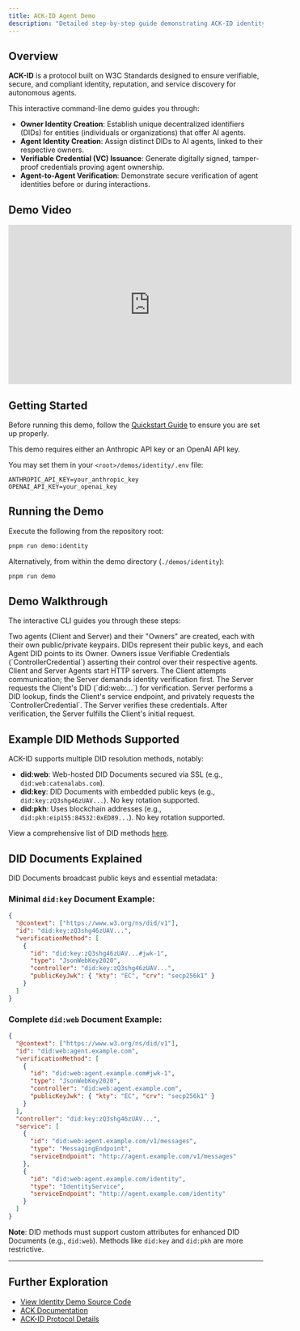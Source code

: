 ```yaml
---
title: ACK-ID Agent Demo
description: "Detailed step-by-step guide demonstrating ACK-ID identity verification between agents."
---
```


## Overview

**ACK-ID** is a protocol built on W3C Standards designed to ensure verifiable, secure, and compliant identity, reputation, and service discovery for autonomous agents.

This interactive command-line demo guides you through:

- **Owner Identity Creation**: Establish unique decentralized identifiers (DIDs) for entities (individuals or organizations) that offer AI agents.
- **Agent Identity Creation**: Assign distinct DIDs to AI agents, linked to their respective owners.
- **Verifiable Credential (VC) Issuance**: Generate digitally signed, tamper-proof credentials proving agent ownership.
- **Agent-to-Agent Verification**: Demonstrate secure verification of agent identities before or during interactions.

## Demo Video

<iframe
  width="560"
  height="315"
  src="https://www.youtube.com/embed/CDJ8pm_KlOw"
  title="YouTube video player"
  frameborder="0"
  allow="accelerometer; autoplay; clipboard-write; encrypted-media; gyroscope; picture-in-picture"
  allowfullscreen
></iframe>

## Getting Started

Before running this demo, follow the [Quickstart Guide](./quickstart) to ensure you are set up properly.

This demo requires either an Anthropic API key or an OpenAI API key.

You may set them in your `<root>/demos/identity/.env` file:

```env
ANTHROPIC_API_KEY=your_anthropic_key
OPENAI_API_KEY=your_openai_key
```

## Running the Demo

Execute the following from the repository root:

```sh
pnpm run demo:identity
```

Alternatively, from within the demo directory (`./demos/identity`):

```sh
pnpm run demo
```

## Demo Walkthrough

The interactive CLI guides you through these steps:

<Steps>
<Step title="Agent Setup">
Two agents (Client and Server) and their "Owners" are created, each with their own public/private keypairs. DIDs represent their public keys, and each Agent DID points to its Owner.
</Step>

<Step title="Ownership Proof">
  Owners issue Verifiable Credentials (`ControllerCredential`) asserting their
  control over their respective agents.
</Step>

<Step title="Communication Initiation">
  Client and Server Agents start HTTP servers. The Client attempts
  communication; the Server demands identity verification first.
</Step>

<Step title="DID Exchange">
  The Server requests the Client's DID (`did:web:...`) for verification.
</Step>

<Step title="Identity Verification">
  Server performs a DID lookup, finds the Client's service endpoint, and
  privately requests the `ControllerCredential`. The Server verifies these
  credentials.
</Step>

<Step title="Interaction Fulfillment">
After verification, the Server fulfills the Client's initial request.
</Step>
</Steps>

## Example DID Methods Supported

ACK-ID supports multiple DID resolution methods, notably:

- **did\:web**: Web-hosted DID Documents secured via SSL (e.g., `did:web:catenalabs.com`).
- **did\:key**: DID Documents with embedded public keys (e.g., `did:key:zQ3shg46zUAV...`). No key rotation supported.
- **did\:pkh**: Uses blockchain addresses (e.g., `did:pkh:eip155:84532:0xED89...`). No key rotation supported.

View a comprehensive list of DID methods [here](https://w3c.github.io/did-extensions/methods/#did-methods).

## DID Documents Explained

DID Documents broadcast public keys and essential metadata:

### Minimal `did:key` Document Example:

```json
{
  "@context": ["https://www.w3.org/ns/did/v1"],
  "id": "did:key:zQ3shg46zUAV...",
  "verificationMethod": [
    {
      "id": "did:key:zQ3shg46zUAV...#jwk-1",
      "type": "JsonWebKey2020",
      "controller": "did:key:zQ3shg46zUAV...",
      "publicKeyJwk": { "kty": "EC", "crv": "secp256k1" }
    }
  ]
}
```

### Complete `did:web` Document Example:

```json
{
  "@context": ["https://www.w3.org/ns/did/v1"],
  "id": "did:web:agent.example.com",
  "verificationMethod": [
    {
      "id": "did:web:agent.example.com#jwk-1",
      "type": "JsonWebKey2020",
      "controller": "did:web:agent.example.com",
      "publicKeyJwk": { "kty": "EC", "crv": "secp256k1" }
    }
  ],
  "controller": "did:key:zQ3shg46zUAV...",
  "service": [
    {
      "id": "did:web:agent.example.com/v1/messages",
      "type": "MessagingEndpoint",
      "serviceEndpoint": "http://agent.example.com/v1/messages"
    },
    {
      "id": "did:web:agent.example.com/identity",
      "type": "IdentityService",
      "serviceEndpoint": "http://agent.example.com/identity"
    }
  ]
}
```

**Note**: DID methods must support custom attributes for enhanced DID Documents (e.g., `did:web`). Methods like `did:key` and `did:pkh` are more restrictive.

---

## Further Exploration

- [View Identity Demo Source Code](https://github.com/agentcommercekit/ack/tree/main/demos/identity)
- [ACK Documentation](https://agentcommercekit.com)
- [ACK-ID Protocol Details](/ack-id/introduction)
